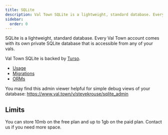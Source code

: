 ```yaml
---
title: SQLite
description: Val Town SQLite is a lightweight, standard database. Every Val Town account comes with its own private SQLite database that is accessible from any of your vals.
sidebar:
  order: 0
---
```


SQLite is a lightweight, standard database. Every Val Town account comes with its own private SQLite database that is accessible from any of your vals.

Val Town SQLite is backed by [Turso](https://turso.tech/).

- [Usage](./usage)
- [Migrations](./migrations)
- [ORMs](./orms)

You may find this admin viewer helpful for simple debug views of your database: https://www.val.town/v/stevekrouse/sqlite_admin

## Limits

You can store 10mb on the free plan and up to 1gb on the paid plan. Contact us if you need more space.
